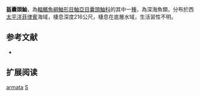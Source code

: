 {{Speciesbox
| name = 盔囊頭鮋
| status = NE
| status_system = IUCN3.1
| image = 
| image_width = 250px
| genus = Setarches
| species = armata
| authority = Fowler, 1938
| synonyms = *''Scorpaenopsella armata'', Fowler, 1938
}}

'''盔囊頭鮋'''，為[[輻鰭魚綱|輻鰭魚綱]][[鮋形目|鮋形目]][[鮋亞目|鮋亞目]][[囊頭鮋科|囊頭鮋科]]的其中一[[種|種]]，為深海魚類，分布於西[[太平洋|太平洋]][[菲律賓|菲律賓]]海域，棲息深度216公尺，棲息在底層水域，生活習性不明。

==参考文献==
*{{FishBase_species|genus=Setarches|species=armata|year=2014|month=6}}

== 扩展阅读 ==
{{refbegin}}
{{wikispecies-inline|Setarches armata|盔囊頭鮋}}
{{refend}}
{{Taxonbar|from=Q14333604}}

[[Category:囊頭鮋屬|armata]]
[[Category:1938年描述的魚類|S]]


{{鮋形目小作品}}